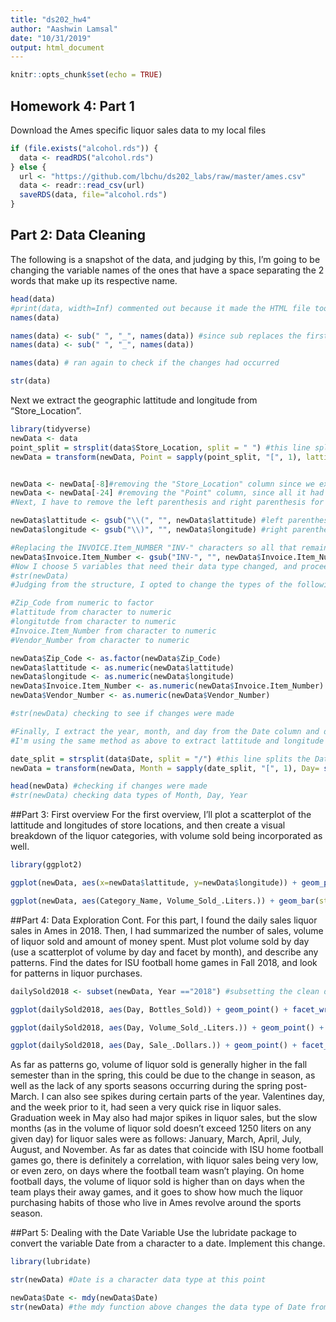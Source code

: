 ```yaml
---
title: "ds202_hw4"
author: "Aashwin Lamsal"
date: "10/31/2019"
output: html_document
---
```


```r
knitr::opts_chunk$set(echo = TRUE)
```

## Homework 4: Part 1
Download the Ames specific liquor sales data to my local files

```r
if (file.exists("alcohol.rds")) {
  data <- readRDS("alcohol.rds")
} else {
  url <- "https://github.com/lbchu/ds202_labs/raw/master/ames.csv"
  data <- readr::read_csv(url)
  saveRDS(data, file="alcohol.rds")
} 
```

## Part 2: Data Cleaning

The following is a snapshot of the data, and judging by this, I'm going to be changing the variable names of the ones that have a space separating the 2 words that make up its respective name.

```r
head(data)
#print(data, width=Inf) commented out because it made the HTML file too lengthy #many of the columns have spaces between their respective column names, so using the substitute function, I'm going to replace the spaces with underscores
names(data)

names(data) <- sub(" ", "_", names(data)) #since sub replaces the first instance of the space, I ran it twice so that it can catch all the spaces, especially in the longer variable names
names(data) <- sub(" ", "_", names(data))

names(data) # ran again to check if the changes had occurred

str(data)
```

Next we extract the geographic lattitude and longitude from "Store_Location".

```r
library(tidyverse)
newData <- data
point_split = strsplit(data$Store_Location, split = " ") #this line splits the Store Location at each instance of a space
newData = transform(newData, Point = sapply(point_split, "[", 1), lattitude= sapply(point_split, "[", 2), longitude = sapply(point_split, "[", 3))


newData <- newData[-8]#removing the "Store_Location" column since we extracted the latt. and long. already.
newData <- newData[-24] #removing the "Point" column, since all it had as its entries were the word "POINT"
#Next, I have to remove the left parenthesis and right parenthesis for lattitude and longitude respectively.

newData$lattitude <- gsub("\\(", "", newData$lattitude) #left parenthesis removed
newData$longitude <- gsub("\\)", "", newData$longitude) #right parenthesis removed

#Replacing the INVOICE.Item_NUMBER "INV-" characters so all that remains is just the numbers, for type transformation later
newData$Invoice.Item_Number <- gsub("INV-", "", newData$Invoice.Item_Number)
#Now I choose 5 variables that need their data type changed, and proceed to change them.
#str(newData)
#Judging from the structure, I opted to change the types of the following:

#Zip_Code from numeric to factor
#lattitude from character to numeric
#longitutde from character to numeric
#Invoice.Item_Number from character to numeric
#Vendor_Number from character to numeric

newData$Zip_Code <- as.factor(newData$Zip_Code)
newData$lattitude <- as.numeric(newData$lattitude)
newData$longitude <- as.numeric(newData$longitude)
newData$Invoice.Item_Number <- as.numeric(newData$Invoice.Item_Number)
newData$Vendor_Number <- as.numeric(newData$Vendor_Number)

#str(newData) checking to see if changes were made

#Finally, I extract the year, month, and day from the Date column and drop it once the new columns are made
#I'm using the same method as above to extract lattitude and longitude from Store_Location

date_split = strsplit(data$Date, split = "/") #this line splits the Date at every instance of a forward slash
newData = transform(newData, Month = sapply(date_split, "[", 1), Day= sapply(date_split, "[", 2), Year = sapply(date_split, "[", 3))

head(newData) #checking if changes were made
#str(newData) checking data types of Month, Day, Year
```
##Part 3: First overview
For the first overview, I'll plot a scatterplot of the lattitude and longitudes of store locations, and then create a visual breakdown of the liquor categories, with volume sold being incorporated as well.
```r
library(ggplot2)

ggplot(newData, aes(x=newData$lattitude, y=newData$longitude)) + geom_point() + labs(x = "Lattitude", y= "Longitude", title = "Spread of Liquor Store Locations by Lattitude and Longitude") #initial scatterplot of long. and latt. of the store locations

ggplot(newData, aes(Category_Name, Volume_Sold_.Liters.)) + geom_bar(stat = "identity") + theme(axis.text.x = element_text(angle =90, hjust =1, size = 4)) + labs(title = "Volume of Liquor Sold by Category of Liquor", x = "Category of Liquor", y = "Volume Sold (liters)") #This was the only way I could manage to show the relationship between the category of liquor and the volume sold from each category, if you could comment the solution for this ggplot I would really appreciate it!
```
##Part 4: Data Exploration Cont.
For this part, I found the daily sales liquor sales in Ames in 2018. Then, I had summarized the number of sales, volume of liquor sold and amount of money spent. Must plot volume sold by day (use a scatterplot of volume by day and facet by month), and describe any patterns. Find the dates for ISU football home games in Fall 2018, and look for patterns in liquor purchases.

```r
dailySold2018 <- subset(newData, Year =="2018") #subsetting the clean data by year for 2018 sales.

ggplot(dailySold2018, aes(Day, Bottles_Sold)) + geom_point() + facet_wrap(~Month) + labs(title = "Bottles Sold per Day, during Each Month", x = "Day of the Month", y = "Number of Bottles Sold") + theme(axis.text.x = element_text(angle =90, hjust =1, size = 4)) #Total bottles sold per day for each month of 2018

ggplot(dailySold2018, aes(Day, Volume_Sold_.Liters.)) + geom_point() + facet_wrap(~Month) + labs(title = "Volume of Liquor in Liters Sold per Day, during Each Month", x = "Day of the Month", y = "Volume of Liquor (liters)") + theme(axis.text.x = element_text(angle =90, hjust =1, size = 4)) #Total volume of liquor (in liters) sold per day for each month of 2018

ggplot(dailySold2018, aes(Day, Sale_.Dollars.)) + geom_point() + facet_wrap(~Month) + labs(title = "Total Sales in Dollars per Day, during Each Month", x = "Day of the Month", y = "Dollars") + theme(axis.text.x = element_text(angle =90, hjust =1, size = 4)) #Total dollars in sales per day for each month of 2018

```
As far as patterns go, volume of liquor sold is generally higher in the fall semester than in the spring, this could be due to the change in season, as well as the lack of any sports seasons occurring during the spring post-March. I can also see spikes during certain parts of the year. Valentines day, and the week prior to it, had seen a very quick rise in liquor sales. Graduation week in May also had major spikes in liquor sales, but the slow months (as in the volume of liquor sold doesn't exceed 1250 liters on any given day) for liquor sales were as follows: January, March, April, July, August, and November. As far as dates that coincide with ISU home football games go, there is definitely a correlation, with liquor sales being very low, or even zero, on days where the football team wasn't playing. 
On home football days, the volume of liquor sold is higher than on days when the team plays their away games, and it goes to show how much the liquor purchasing habits of those who live in Ames revolve around the sports season.

##Part 5: Dealing with the Date Variable
Use the lubridate package to convert the variable Date from a character to a date. Implement this change.

```r
library(lubridate)

str(newData) #Date is a character data type at this point

newData$Date <- mdy(newData$Date) 
str(newData) #the mdy function above changes the data type of Date from character to date

```






